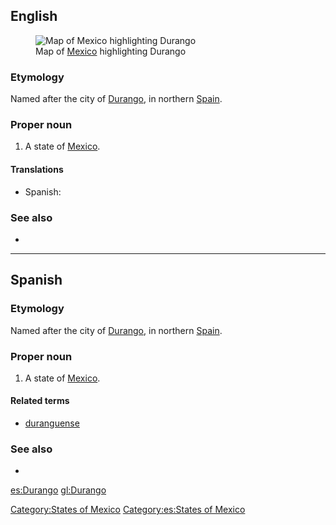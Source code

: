 ==English==
[[File:Mexico map, MX-DUR.svg|thumb|Map of [[Mexico]] highlighting Durango]]
===Etymology===
Named after the city of [[w:Durango, Biscay|Durango]], in northern [[Spain]].

===Proper noun===
{{en-proper noun}}

# A state of [[Mexico]].

====Translations====
{{trans-top|state of Mexico}}
*Spanish: {{t+|es|Durango|m}}
{{trans-mid}}
{{trans-bottom}}

===See also===
*{{pedialite}}

[[Category:States of Mexico]]

----

==Spanish==

===Etymology===
Named after the city of [[w:Durango, Biscay|Durango]], in northern [[Spain]].

===Proper noun===
{{es-proper noun|m}}

# A state of [[Mexico]].

====Related terms====
*[[duranguense]]

===See also===
* {{pedialite|lang=es}}

[[Category:es:States of Mexico]]

[[es:Durango]]
[[gl:Durango]]